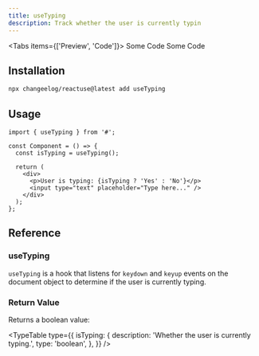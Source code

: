 ```yaml
---
title: useTyping
description: Track whether the user is currently typin
---
```


<Tabs items={['Preview', 'Code']}>
  <Tab value="Preview">Some Code</Tab>
  <Tab value="Code">Some Code</Tab>
</Tabs>

## Installation

```bash
npx changeelog/reactuse@latest add useTyping
```

## Usage

```tsx
import { useTyping } from '#';

const Component = () => {
  const isTyping = useTyping();

  return (
    <div>
      <p>User is typing: {isTyping ? 'Yes' : 'No'}</p>
      <input type="text" placeholder="Type here..." />
    </div>
  );
};
```

## Reference

### useTyping

`useTyping` is a hook that listens for `keydown` and `keyup` events on the document object to determine if the user is currently typing.

### Return Value

Returns a boolean value:

<TypeTable
  type={{
    isTyping: {
      description: 'Whether the user is currently typing.',
      type: 'boolean',
    },
  }}
/>
